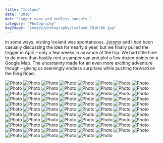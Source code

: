 ```yaml
---
title: "Iceland"
date: "2016"
dek: "Camper vans and endless sunsets."
category: "Photography"
keyImage: "images/photography/iceland_2016/66.jpg"
---
```


In some ways, visiting Iceland was spontaneous. [Jeremy](http://partspermillion.nyc/) and I had been casually discussing the idea for nearly a year, but we finally pulled the trigger in April – only a few weeks in advance of the trip. We had little time to do more than hastily rent a camper van and plot a few dozen points on a Google Map. The uncertainty made for an even more exciting adventure though – giving us seemingly endless surprises while pushing forward on the Ring Road.

<ArticleMedia>
    <Image src="images/photography/iceland_2016/1.jpg" alt="Photo" />
</ArticleMedia>

<ArticleMedia>
    <Grid tight>
        <Image src="images/photography/iceland_2016/2.jpg" alt="Photo" />
        <Image src="images/photography/iceland_2016/3.jpg" alt="Photo" />
    </Grid>
</ArticleMedia>

<ArticleMedia>
    <Image src="images/photography/iceland_2016/4.jpg" alt="Photo" />
</ArticleMedia>

<ArticleMedia>
    <Image src="images/photography/iceland_2016/85.jpg" alt="Photo" />
</ArticleMedia>

<ArticleMedia>
    <Grid tight>
        <Image src="images/photography/iceland_2016/6.jpg" alt="Photo" />
        <Image src="images/photography/iceland_2016/5.jpg" alt="Photo" />
    </Grid>
</ArticleMedia>

<ArticleMedia>
    <Image src="images/photography/iceland_2016/7.jpg" alt="Photo" />
</ArticleMedia>

<ArticleMedia>
    <Image src="images/photography/iceland_2016/9.jpg" alt="Photo" />
</ArticleMedia>

<ArticleMedia>
    <Grid tight>
        <Image src="images/photography/iceland_2016/8.jpg" alt="Photo" />
        <Image src="images/photography/iceland_2016/10.jpg" alt="Photo" />
    </Grid>
</ArticleMedia>

<ArticleMedia>
    <Image src="images/photography/iceland_2016/11.jpg" alt="Photo" />
</ArticleMedia>

<ArticleMedia>
    <Image src="images/photography/iceland_2016/12.jpg" alt="Photo" />
</ArticleMedia>

<ArticleMedia>
    <Grid tight>
        <Image src="images/photography/iceland_2016/13.jpg" alt="Photo" />
        <Image src="images/photography/iceland_2016/20.jpg" alt="Photo" />
    </Grid>
</ArticleMedia>

<ArticleMedia>
    <Image src="images/photography/iceland_2016/21.jpg" alt="Photo" />
</ArticleMedia>

<ArticleMedia>
    <Image src="images/photography/iceland_2016/14.jpg" alt="Photo" />
</ArticleMedia>

<ArticleMedia>
    <Grid tight>
        <Image src="images/photography/iceland_2016/15.jpg" alt="Photo" />
        <Image src="images/photography/iceland_2016/16.jpg" alt="Photo" />
    </Grid>
</ArticleMedia>

<ArticleMedia>
    <Image src="images/photography/iceland_2016/19.jpg" alt="Photo" />
</ArticleMedia>

<ArticleMedia>
    <Grid tight>
        <Image src="images/photography/iceland_2016/17.jpg" alt="Photo" />
        <Image src="images/photography/iceland_2016/18.jpg" alt="Photo" />
    </Grid>
</ArticleMedia>

<ArticleMedia>
    <Image src="images/photography/iceland_2016/83.jpg" alt="Photo" />
</ArticleMedia>

<ArticleMedia>
    <Grid tight>
        <Image src="images/photography/iceland_2016/22.jpg" alt="Photo" />
        <Image src="images/photography/iceland_2016/27.jpg" alt="Photo" />
    </Grid>
</ArticleMedia>

<ArticleMedia>
    <Image src="images/photography/iceland_2016/89.jpg" alt="Photo" />
</ArticleMedia>

<ArticleMedia>
    <Image src="images/photography/iceland_2016/25.jpg" alt="Photo" />
</ArticleMedia>

<ArticleMedia>
    <Grid tight>
        <Image src="images/photography/iceland_2016/23.jpg" alt="Photo" />
        <Image src="images/photography/iceland_2016/24.jpg" alt="Photo" />
    </Grid>
</ArticleMedia>

<ArticleMedia>
    <Image src="images/photography/iceland_2016/26.jpg" alt="Photo" />
</ArticleMedia>

<ArticleMedia>
    <Image src="images/photography/iceland_2016/28.jpg" alt="Photo" />
</ArticleMedia>

<ArticleMedia>
    <Image src="images/photography/iceland_2016/29.jpg" alt="Photo" />
</ArticleMedia>

<ArticleMedia>
    <Grid tight>
        <Image src="images/photography/iceland_2016/31.jpg" alt="Photo" />
        <Image src="images/photography/iceland_2016/32.jpg" alt="Photo" />
    </Grid>
</ArticleMedia>

<ArticleMedia>
    <Image src="images/photography/iceland_2016/33.jpg" alt="Photo" />
</ArticleMedia>

<ArticleMedia>
    <Image src="images/photography/iceland_2016/34.jpg" alt="Photo" />
</ArticleMedia>

<ArticleMedia>
    <Image src="images/photography/iceland_2016/44.jpg" alt="Photo" />
</ArticleMedia>

<ArticleMedia>
    <Image src="images/photography/iceland_2016/35.jpg" alt="Photo" />
</ArticleMedia>

<ArticleMedia>
    <Grid tight>
        <Image src="images/photography/iceland_2016/36.jpg" alt="Photo" />
        <Image src="images/photography/iceland_2016/39.jpg" alt="Photo" />
    </Grid>
</ArticleMedia>

<ArticleMedia>
    <Image src="images/photography/iceland_2016/40.jpg" alt="Photo" />
</ArticleMedia>

<ArticleMedia>
    <Grid tight>
        <Image src="images/photography/iceland_2016/37.jpg" alt="Photo" />
        <Image src="images/photography/iceland_2016/91.jpg" alt="Photo" />
    </Grid>
</ArticleMedia>

<ArticleMedia>
    <Image src="images/photography/iceland_2016/41.jpg" alt="Photo" />
</ArticleMedia>

<ArticleMedia>
    <Grid tight>
        <Image src="images/photography/iceland_2016/38.jpg" alt="Photo" />
        <Image src="images/photography/iceland_2016/42.jpg" alt="Photo" />
    </Grid>
</ArticleMedia>

<ArticleMedia>
    <Image src="images/photography/iceland_2016/43.jpg" alt="Photo" />
</ArticleMedia>

<ArticleMedia>
    <Image src="images/photography/iceland_2016/45.jpg" alt="Photo" />
</ArticleMedia>

<ArticleMedia>
    <Grid tight>
        <Image src="images/photography/iceland_2016/46.jpg" alt="Photo" />
        <Image src="images/photography/iceland_2016/48.jpg" alt="Photo" />
    </Grid>
</ArticleMedia>

<ArticleMedia>
    <Image src="images/photography/iceland_2016/47.jpg" alt="Photo" />
</ArticleMedia>

<ArticleMedia>
    <Grid tight>
        <Image src="images/photography/iceland_2016/51.jpg" alt="Photo" />
        <Image src="images/photography/iceland_2016/50.jpg" alt="Photo" />
    </Grid>
</ArticleMedia>

<ArticleMedia>
    <Image src="images/photography/iceland_2016/49.jpg" alt="Photo" />
</ArticleMedia>

<ArticleMedia>
    <Image src="images/photography/iceland_2016/53.jpg" alt="Photo" />
</ArticleMedia>

<ArticleMedia>
    <Image src="images/photography/iceland_2016/55.jpg" alt="Photo" />
</ArticleMedia>

<ArticleMedia>
    <Grid tight>
        <Image src="images/photography/iceland_2016/52.jpg" alt="Photo" />
        <Image src="images/photography/iceland_2016/54.jpg" alt="Photo" />
    </Grid>
</ArticleMedia>

<ArticleMedia>
    <Image src="images/photography/iceland_2016/56.jpg" alt="Photo" />
</ArticleMedia>

<ArticleMedia>
    <Grid tight>
        <Image src="images/photography/iceland_2016/57.jpg" alt="Photo" />
        <Image src="images/photography/iceland_2016/58.jpg" alt="Photo" />
    </Grid>
</ArticleMedia>

<ArticleMedia>
    <Image src="images/photography/iceland_2016/61.jpg" alt="Photo" />
</ArticleMedia>

<ArticleMedia>
    <Grid tight>
        <Image src="images/photography/iceland_2016/59.jpg" alt="Photo" />
        <Image src="images/photography/iceland_2016/60.jpg" alt="Photo" />
    </Grid>
</ArticleMedia>

<ArticleMedia>
    <Grid tight>
        <Image src="images/photography/iceland_2016/62.jpg" alt="Photo" />
        <Image src="images/photography/iceland_2016/64.jpg" alt="Photo" />
    </Grid>
</ArticleMedia>

<ArticleMedia>
    <Image src="images/photography/iceland_2016/63.jpg" alt="Photo" />
</ArticleMedia>

<ArticleMedia>
    <Grid tight>
        <Image src="images/photography/iceland_2016/65.jpg" alt="Photo" />
        <Image src="images/photography/iceland_2016/68.jpg" alt="Photo" />
    </Grid>
</ArticleMedia>

<ArticleMedia>
    <Image src="images/photography/iceland_2016/67.jpg" alt="Photo" />
</ArticleMedia>

<ArticleMedia>
    <Image src="images/photography/iceland_2016/69.jpg" alt="Photo" />
</ArticleMedia>

<ArticleMedia>
    <Image src="images/photography/iceland_2016/70.jpg" alt="Photo" />
</ArticleMedia>

<ArticleMedia>
    <Grid tight>
        <Image src="images/photography/iceland_2016/71.jpg" alt="Photo" />
        <Image src="images/photography/iceland_2016/72.jpg" alt="Photo" />
    </Grid>
</ArticleMedia>

<ArticleMedia>
    <Image src="images/photography/iceland_2016/73.jpg" alt="Photo" />
</ArticleMedia>

<ArticleMedia>
    <Image src="images/photography/iceland_2016/74.jpg" alt="Photo" />
</ArticleMedia>

<ArticleMedia>
    <Grid tight>
        <Image src="images/photography/iceland_2016/86.jpg" alt="Photo" />
        <Image src="images/photography/iceland_2016/77.jpg" alt="Photo" />
    </Grid>
</ArticleMedia>

<ArticleMedia>
    <Image src="images/photography/iceland_2016/76.jpg" alt="Photo" />
</ArticleMedia>

<ArticleMedia>
    <Grid tight>
        <Image src="images/photography/iceland_2016/80.jpg" alt="Photo" />
        <Image src="images/photography/iceland_2016/87.jpg" alt="Photo" />
    </Grid>
</ArticleMedia>

<ArticleMedia>
    <Image src="images/photography/iceland_2016/90.jpg" alt="Photo" />
</ArticleMedia>

<ArticleMedia>
    <Image src="images/photography/iceland_2016/78.jpg" alt="Photo" />
</ArticleMedia>

<ArticleMedia>
    <Image src="images/photography/iceland_2016/79.jpg" alt="Photo" />
</ArticleMedia>

<ArticleMedia>
    <Grid tight>
        <Image src="images/photography/iceland_2016/81.jpg" alt="Photo" />
        <Image src="images/photography/iceland_2016/82.jpg" alt="Photo" />
    </Grid>
</ArticleMedia>
